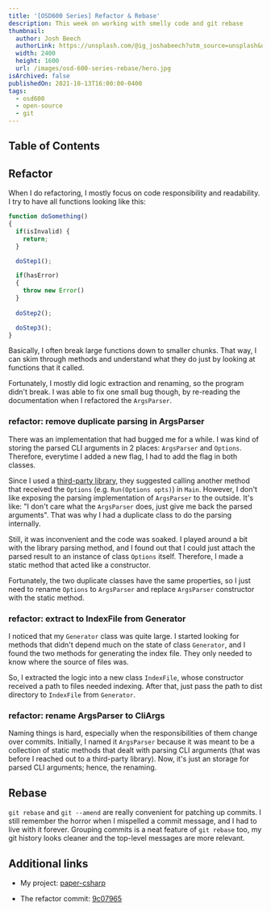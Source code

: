 ```yaml
---
title: '[OSD600 Series] Refactor & Rebase'
description: This week on working with smelly code and git rebase
thumbnail:
  author: Josh Beech
  authorLink: https://unsplash.com/@ig_joshabeech?utm_source=unsplash&utm_medium=referral&utm_content=creditCopyText
  width: 2400
  height: 1600
  url: /images/osd-600-series-rebase/hero.jpg
isArchived: false
publishedOn: 2021-10-13T16:00:00-0400
tags:
  - osd600
  - open-source
  - git
---
```

  

## Table of Contents

## Refactor


When I do refactoring, I mostly focus on code responsibility and readability. I try to have all functions looking like this: 

```ts
function doSomething() 
{
  if(isInvalid) {
    return;
  }

  doStep1();

  if(hasError) 
  {
    throw new Error()    
  }
  
  doStep2();

  doStep3();
}
```

Basically, I often break large functions down to smaller chunks. That way, I can skim through methods and understand what they do just by looking at functions that it called. 

Fortunately, I mostly did logic extraction and renaming, so the program didn't break. I was able to fix one small bug though, by re-reading the documentation when I refactored the `ArgsParser`.

### refactor: remove duplicate parsing in ArgsParser

There was an implementation that had bugged me for a while. I was kind of storing the parsed CLI arguments in 2 places: `ArgsParser` and `Options`. Therefore, everytime I added a new flag, I had to add the flag in both classes. 

Since I used a [third-party library](https://github.com/commandlineparser/commandline), they suggested calling another method that received the `Options` (e.g. `Run(Options opts)`) in `Main`. However, I don't like exposing the parsing implementation of `ArgsParser` to the outside. It's like: "I don't care what the `ArgsParser` does, just give me back the parsed arguments". That was why I had a duplicate class to do the parsing internally.

Still, it was inconvenient and the code was soaked. I played around a bit with the library parsing method, and I found out that I could just attach the parsed result to an instance of class `Options` itself. Therefore, I made a static method that acted like a constructor. 

Fortunately, the two duplicate classes have the same properties, so I just need to rename `Options` to `ArgsParser` and replace `ArgsParser` constructor with the static method.

### refactor: extract to IndexFile from Generator

I noticed that my `Generator` class was quite large. I started looking for methods that didn't depend much on the state of class `Generator`, and I found the two methods for generating the index file. They only needed to know where the source of files was.

So, I extracted the logic into a new class `IndexFile`, whose constructor received a path to files needed indexing. After that, just pass the path to dist directory to `IndexFile` from `Generator`.

### refactor: rename ArgsParser to CliArgs

Naming things is hard, especially when the responsibilities of them change over commits. Initially, I named it `ArgsParser` because it was meant to be a collection of static methods that dealt with parsing CLI arguments (that was before I reached out to a third-party library). Now, it's just an storage for parsed CLI arguments; hence, the renaming.


## Rebase

`git rebase` and `git --amend` are really convenient for patching up commits. I still remember the horror when I mispelled a commit message, and I had to live with it forever. Grouping commits is a neat feature of `git rebase` too, my git history looks cleaner and the top-level messages are more relevant.

## Additional links
- My project: [paper-csharp](https://github.com/Andrewnt219/paper-csharp)

- The refactor commit: [9c07965](https://github.com/Andrewnt219/paper-csharp/commit/9c07965f64929e9def82f14d1a6ecc9ea41671c4?branch=9c07965f64929e9def82f14d1a6ecc9ea41671c4&diff=unified)



